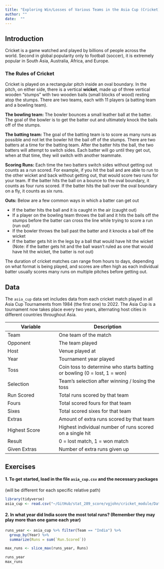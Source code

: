 ```yaml
---
title: "Exploring Win/Losses of Various Teams in the Asia Cup (Cricket)"
author: ""
date:  ""
---
```


## Introduction

Cricket is a game watched and played by billions of people across the world. Second in global popularity only to football (soccer), it is extremely popular in South Asia, Australia, Africa, and Europe.

### The Rules of Cricket

Cricket is played on a rectangular pitch inside an oval boundary. In the pitch, on either side, there is a vertical **wicket**, made up of three vertical wooden "stumps" with two wooden bails (small blocks of wood) resting atop the stumps. There are two teams, each with 11 players (a batting team and a bowling team).

**The bowling team:** The bowler bounces a small leather ball at the batter. The goal of the bowler is to get the batter out and ultimately knock the bails off of the stumps.

**The batting team:** The goal of the batting team is to score as many runs as possible and not let the bowler hit the bail off of the stumps. There are two batters at a time for the batting team. After the batter hits the ball, the two batters will attempt to switch sides. Each batter will go until they get out, when at that time, they will switch with another teammate.

**Scoring Runs:** Each time the two batters switch sides without getting out counts as a run scored. For example, if you hit the ball and are able to run to the other wicket and back without getting out, that would score two runs for your team. If the batter hits the ball on a bounce to the oval boundary, it counts as four runs scored. If the batter hits the ball over the oval boundary on a fly, it counts as six runs.

**Outs:** Below are a few common ways in which a batter can get out

-   If the batter hits the ball and it is caught in the air (caught out)
-   If a player on the bowling team throws the ball and it hits the bails off the stumps before the batter can cross the line while trying to score a run (run out)
-   If the bowler throws the ball past the batter and it knocks a bail off the wicket
-   If the batter gets hit in the legs by a ball that would have hit the wicket (Note: if the batter gets hit and the ball wasn't ruled as one that would have hit the wicket, the batter is not out)

The duration of cricket matches can range from hours to days, depending on what format is being played, and scores are often high as each individual batter usually scores many runs on multiple pitches before getting out.

## Data

The `asia_cup` data set includes data from each cricket match played in all Asia Cup Tournaments from 1984 (the first one) to 2022. The Asia Cup is a tournament now takes place every two years, alternating host cities in different countries throughout Asia.

| Variable      | Description                                                              |
|------------------------|-----------------------------------------------|
| Team          | One team of the match                                                    |
| Opponent      | The team played                                                          |
| Host          | Venue played at                                                          |
| Year          | Tournament year played                                                   |
| Toss          | Coin toss to determine who starts batting or bowling (0 = lost, 1 = won) |
| Selection     | Team's selection after winning / losing the toss                         |
| Run Scored    | Total runs scored by that team                                           |
| Fours         | Total scored fours for that team                                         |
| Sixes         | Total scored sixes for that team                                         |
| Extras        | Amount of extra runs scored by that team                                 |
| Highest Score | Highest individual number of runs scored on a single hit                 |
| Result        | 0 = lost match, 1 = won match                                            |
| Given Extras  | Number of extra runs given up                                            |

## Exercises

#### 1. To get started, load in the file `asia_cup.csv` and the necessary packages

(will be different for each specific relative path)

```r
library(tidyverse)
asia_cup <- read.csv("~/GitHub/stat_289_score/vgjohn/cricket_module/Data_Repo_Submission/asia_cup.csv")
```

#### 2. In what year did India score the most total runs? (Remember they may play more than one game each year)

```r
runs_year <- asia_cup %>% filter(Team == "India") %>%
  group_by(Year) %>%
  summarize(Runs = sum(`Run.Scored`))

max_runs <- slice_max(runs_year, Runs)

runs_year
max_runs
```
